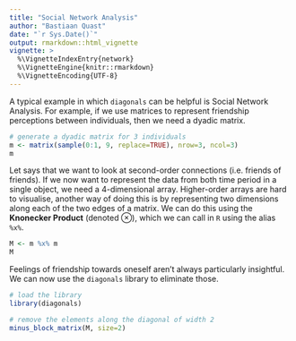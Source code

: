 ```yaml
---
title: "Social Network Analysis"
author: "Bastiaan Quast"
date: "`r Sys.Date()`"
output: rmarkdown::html_vignette
vignette: >
  %\VignetteIndexEntry{network}
  %\VignetteEngine{knitr::rmarkdown}
  %\VignetteEncoding{UTF-8}
---
```


A typical example in which `diagonals` can be helpful is Social Network Analysis.
For example, if we use matrices to represent friendship perceptions between individuals, then we need a dyadic matrix.

```r
# generate a dyadic matrix for 3 individuals
m <- matrix(sample(0:1, 9, replace=TRUE), nrow=3, ncol=3)
m
```

Let says that we want to look at second-order connections (i.e. friends of friends).
If we now want to represent the data from both time period in a single object, we need a 4-dimensional array.
Higher-order arrays are hard to visualise, another way of doing this is by representing two dimensions along each of the two edges of a matrix.
We can do this using the **Knonecker Product** (denoted ⊗), which we can call in `R` using the alias `%x%`.

```r
M <- m %x% m
M
```

Feelings of friendship towards oneself aren't always particularly insightful. We can now use the `diagonals` library to eliminate those.

```r
# load the library
library(diagonals)

# remove the elements along the diagonal of width 2
minus_block_matrix(M, size=2)
```
